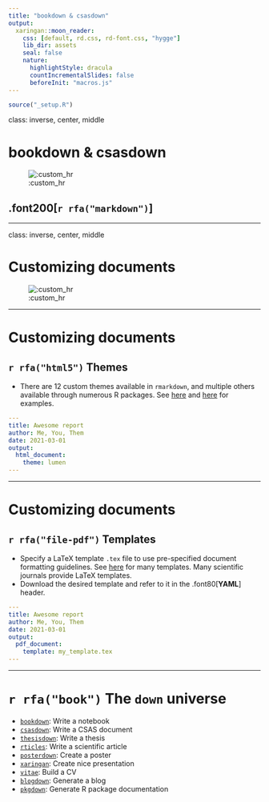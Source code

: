 ```yaml
---
title: "bookdown & csasdown"
output:
  xaringan::moon_reader:
    css: [default, rd.css, rd-font.css, "hygge"]
    lib_dir: assets
    seal: false
    nature:
      highlightStyle: dracula
      countIncrementalSlides: false
      beforeInit: "macros.js"
---
```



```r
source("_setup.R")
```

<!-- rmarkdown::render("_05_csas.Rmd") -->


class: inverse, center, middle

# bookdown & csasdown

![:custom_hr]()

## .font200[`r rfa("markdown")`]


---

class: inverse, center, middle

# Customizing documents

![:custom_hr]()

---

# Customizing documents

## `r rfa("html5")` Themes

- There are 12 custom themes available in `rmarkdown`, and multiple others available through numerous R packages. See [here](https://www.datadreaming.org/post/r-markdown-theme-gallery/) and [here](https://cran.r-project.org/web/packages/prettydoc/vignettes/tactile.html) for examples.

```yaml
---
title: Awesome report
author: Me, You, Them
date: 2021-03-01
output:
  html_document:
    theme: lumen
---
```

---

# Customizing documents

## `r rfa("file-pdf")` Templates

- Specify a LaTeX template `.tex` file to use pre-specified document formatting guidelines. See [here](https://www.overleaf.com/latex/templates) for many templates. Many scientific journals provide LaTeX templates.
- Download the desired template and refer to it in the .font80[**YAML**] header.


```yaml
---
title: Awesome report
author: Me, You, Them
date: 2021-03-01
output:
  pdf_document:
    template: my_template.tex
---
```

---

# `r rfa("book")` The `down` universe

- [`bookdown`](https://bookdown.org/): Write a notebook
- [`csasdown`](https://github.com/pbs-assess/csasdown): Write a CSAS document
- [`thesisdown`](https://github.com/ismayc/thesisdown): Write a thesis
- [`rticles`](https://github.com/rstudio/rticles): Write a scientific article
- [`posterdown`](https://github.com/brentthorne/posterdown): Create a poster
- [`xaringan`](https://github.com/yihui/xaringan): Create nice presentation
- [`vitae`](https://github.com/mitchelloharawild/vitae): Build a CV
- [`blogdown`](https://bookdown.org/yihui/blogdown/): Generate a blog
- [`pkgdown`](https://pkgdown.r-lib.org/): Generate R package documentation
